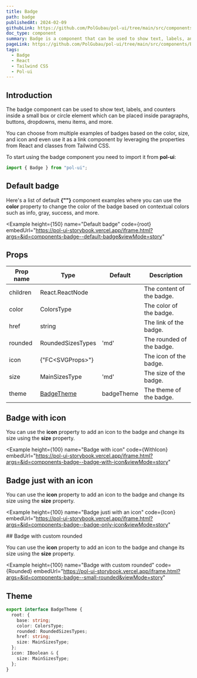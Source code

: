 ```yaml
---
title: Badge
path: badge
publishedAt: 2024-02-09
githubLink: https://github.com/PolGubau/pol-ui/tree/main/src/components/Badge
doc_type: component
summary: Badge is a component that can be used to show text, labels, and counters inside a small box or circle element which can be placed inside paragraphs, buttons, dropdowns, menu items, and more.
pageLink: https://github.com/PolGubau/pol-ui/tree/main/src/components/Badge
tags:
  - Badge
  - React
  - Tailwind CSS
  - Pol-ui
---
```






## Introduction

The badge component can be used to show text, labels, and counters inside a small box or circle element which can be placed inside paragraphs, buttons, dropdowns, menu items, and more.

You can choose from multiple examples of badges based on the color, size, and icon and even use it as a link component by leveraging the properties from React and classes from Tailwind CSS.

To start using the badge component you need to import it from **pol-ui**:

```jsx
import { Badge } from "pol-ui";
```

## Default badge

Here's a list of default **{"<Badge>"}** component examples where you can use the **color** property to change the color of the badge based on contextual colors such as info, gray, success, and more.

<Example
  height={150}
name="Default badge"
code={root}
embedUrl="https://pol-ui-storybook.vercel.app/iframe.html?args=&id=components-badge--default-badge&viewMode=story"

>

  <RootCode />
</Example>

## Props

| Prop name | Type                            | Default    | Description               |
| --------- | ------------------------------- | ---------- | ------------------------- |
| children  | React.ReactNode                 |            | The content of the badge. |
| color     | ColorsType                      |            | The color of the badge.   |
| href      | string                          |            | The link of the badge.    |
| rounded   | RoundedSizesTypes               | 'md'       | The rounded of the badge. |
| icon      | {"FC<SVGProps<SVGSVGElement>>"} |            | The icon of the badge.    |
| size      | MainSizesType                   | 'md'       | The size of the badge.    |
| theme     | [BadgeTheme](/docs/badge#theme) | badgeTheme | The theme of the badge.   |

## Badge with icon

You can use the **icon** property to add an icon to the badge and change its size using the **size** property.

<Example
  height={100}
name="Badge with icon"
code={WithIcon}
embedUrl="https://pol-ui-storybook.vercel.app/iframe.html?args=&id=components-badge--badge-with-icon&viewMode=story"

>

  <WithIconCode />
</Example>

## Badge just with an icon

You can use the **icon** property to add an icon to the badge and change its size using the **size** property.

<Example
  height={100}
name="Badge justi with an icon"
code={Icon}
embedUrl="https://pol-ui-storybook.vercel.app/iframe.html?args=&id=components-badge--badge-only-icon&viewMode=story"

>

  <IconCode />
</Example>
## Badge with custom rounded

You can use the **icon** property to add an icon to the badge and change its size using the **size** property.

<Example
  height={100}
name="Badge with custom rounded"
code={Rounded}
embedUrl="https://pol-ui-storybook.vercel.app/iframe.html?args=&id=components-badge--small-rounded&viewMode=story"

>

  <RoundedCode />
</Example>

## Theme

```ts
export interface BadgeTheme {
  root: {
    base: string;
    color: ColorsType;
    rounded: RoundedSizesTypes;
    href: string;
    size: MainSizesType;
  };
  icon: IBoolean & {
    size: MainSizesType;
  };
}
```
